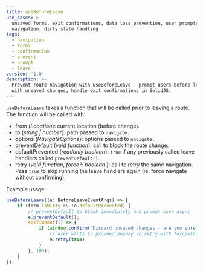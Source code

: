 ```yaml
---
title: useBeforeLeave
use_cases: >-
  unsaved forms, exit confirmations, data loss prevention, user prompts before
  navigation, dirty state handling
tags:
  - navigation
  - forms
  - confirmation
  - prevent
  - prompt
  - leave
version: '1.0'
description: >-
  Prevent route navigation with useBeforeLeave - prompt users before leaving
  with unsaved changes, handle exit confirmations in SolidJS.
---
```


`useBeforeLeave` takes a function that will be called prior to leaving a route.
The function will be called with:

- from (_Location_): current location (before change).
- to (_string | number_}: path passed to `navigate.`
- options (_NavigateOptions_}: options passed to `navigate.`
- preventDefault (_void function_): call to block the route change.
- defaultPrevented (_readonly boolean_): `true` if any previously called leave handlers called `preventDefault()`.
- retry (_void function_, _force?: boolean_ ): call to retry the same navigation.
  Pass `true` to skip running the leave handlers again (ie. force navigate without confirming).

Example usage:

```js
useBeforeLeave((e: BeforeLeaveEventArgs) => {
	if (form.isDirty && !e.defaultPrevented) {
		// preventDefault to block immediately and prompt user async
		e.preventDefault();
		setTimeout(() => {
			if (window.confirm("Discard unsaved changes - are you sure?")) {
				// user wants to proceed anyway so retry with force=true
				e.retry(true);
			}
		}, 100);
	}
});
```
